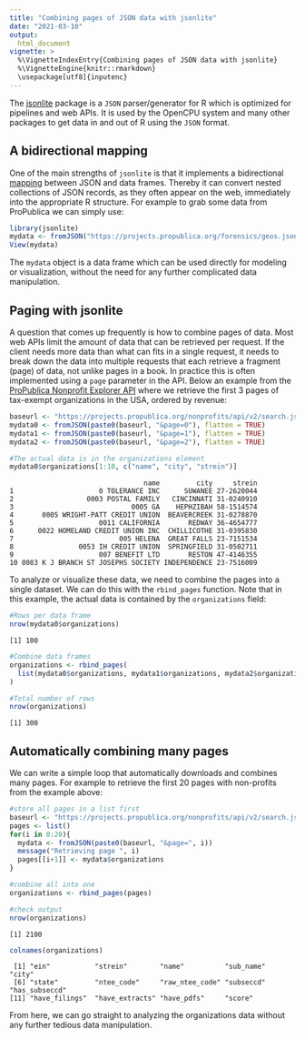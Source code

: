 ```yaml
---
title: "Combining pages of JSON data with jsonlite"
date: "2021-03-10"
output:
  html_document
vignette: >
  %\VignetteIndexEntry{Combining pages of JSON data with jsonlite}
  %\VignetteEngine{knitr::rmarkdown}
  \usepackage[utf8]{inputenc}
---
```







The [jsonlite](https://cran.r-project.org/package=jsonlite) package is a `JSON` parser/generator for R which is optimized for pipelines and web APIs. It is used by the OpenCPU system and many other packages to get data in and out of R using the `JSON` format.

## A bidirectional mapping

One of the main strengths of `jsonlite` is that it implements a bidirectional [mapping](http://arxiv.org/abs/1403.2805) between JSON and data frames. Thereby it can convert nested collections of JSON records, as they often appear on the web, immediately into the appropriate R structure. For example to grab some data from ProPublica we can simply use:


```r
library(jsonlite)
mydata <- fromJSON("https://projects.propublica.org/forensics/geos.json", flatten = TRUE)
View(mydata)
```

The `mydata` object is a data frame which can be used directly for modeling or visualization, without the need for any further complicated data manipulation.

## Paging with jsonlite

A question that comes up frequently is how to combine pages of data. Most web APIs limit the amount of data that can be retrieved per request. If the client needs more data than what can fits in a single request, it needs to break down the data into multiple requests that each retrieve a fragment (page) of data, not unlike pages in a book. In practice this is often implemented using a `page` parameter in the API. Below an example from the [ProPublica Nonprofit Explorer API](https://projects.propublica.org/nonprofits/api) where we retrieve the first 3 pages of tax-exempt organizations in the USA, ordered by revenue:


```r
baseurl <- "https://projects.propublica.org/nonprofits/api/v2/search.json?order=revenue&sort_order=desc"
mydata0 <- fromJSON(paste0(baseurl, "&page=0"), flatten = TRUE)
mydata1 <- fromJSON(paste0(baseurl, "&page=1"), flatten = TRUE)
mydata2 <- fromJSON(paste0(baseurl, "&page=2"), flatten = TRUE)

#The actual data is in the organizations element
mydata0$organizations[1:10, c("name", "city", "strein")]
```

```
                                 name         city     strein
1                     0 TOLERANCE INC      SUWANEE 27-2620044
2                  0003 POSTAL FAMILY   CINCINNATI 31-0240910
3                             0005 GA    HEPHZIBAH 58-1514574
4       0005 WRIGHT-PATT CREDIT UNION  BEAVERCREEK 31-0278870
5                     0011 CALIFORNIA       REDWAY 36-4654777
6      0022 HOMELAND CREDIT UNION INC  CHILLICOTHE 31-0395830
7                          005 HELENA  GREAT FALLS 23-7151534
8                0053 IH CREDIT UNION  SPRINGFIELD 31-0502711
9                     007 BENEFIT LTD       RESTON 47-4146355
10 0083 K J BRANCH ST JOSEPHS SOCIETY INDEPENDENCE 23-7516009
```

To analyze or visualize these data, we need to combine the pages into a single dataset. We can do this with the `rbind_pages` function. Note that in this example, the actual data is contained by the `organizations` field:


```r
#Rows per data frame
nrow(mydata0$organizations)
```

```
[1] 100
```

```r
#Combine data frames
organizations <- rbind_pages(
  list(mydata0$organizations, mydata1$organizations, mydata2$organizations)
)

#Total number of rows
nrow(organizations)
```

```
[1] 300
```

## Automatically combining many pages

We can write a simple loop that automatically downloads and combines many pages. For example to retrieve the first 20 pages with non-profits from the example above:


```r
#store all pages in a list first
baseurl <- "https://projects.propublica.org/nonprofits/api/v2/search.json?order=revenue&sort_order=desc"
pages <- list()
for(i in 0:20){
  mydata <- fromJSON(paste0(baseurl, "&page=", i))
  message("Retrieving page ", i)
  pages[[i+1]] <- mydata$organizations
}

#combine all into one
organizations <- rbind_pages(pages)

#check output
nrow(organizations)
```

```
[1] 2100
```

```r
colnames(organizations)
```

```
 [1] "ein"           "strein"        "name"          "sub_name"      "city"         
 [6] "state"         "ntee_code"     "raw_ntee_code" "subseccd"      "has_subseccd" 
[11] "have_filings"  "have_extracts" "have_pdfs"     "score"        
```

From here, we can go straight to analyzing the organizations data without any further tedious data manipulation.
